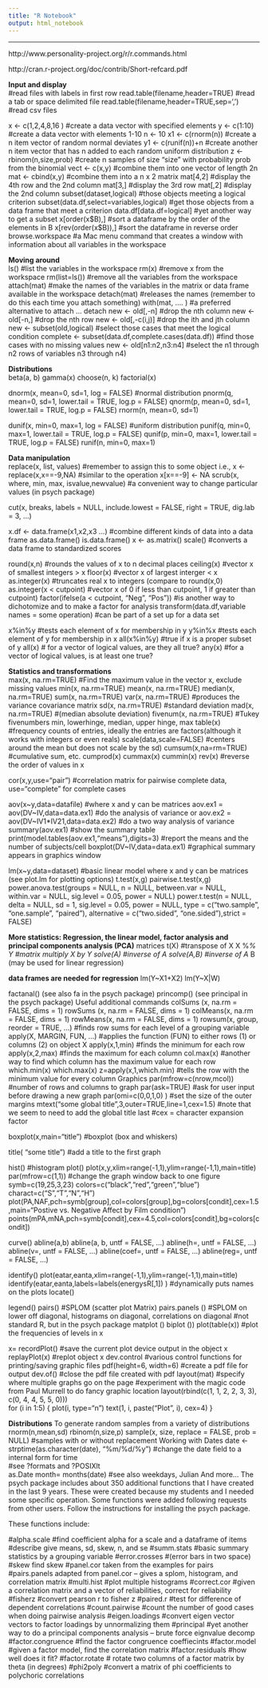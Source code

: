 ```yaml
---
title: "R Notebook"
output: html_notebook
---
```


***

http://www.personality-project.org/r/r.commands.html

http://cran.r-project.org/doc/contrib/Short-refcard.pdf


**Input and display**  
#read files with labels in first row
read.table(filename,header=TRUE)           #read a tab or space delimited file
read.table(filename,header=TRUE,sep=',')   #read csv files

x <- c(1,2,4,8,16 )                           #create a data vector with specified elements
y <- c(1:10)                                  #create a data vector with elements 1-10
n <- 10
x1 <- c(rnorm(n))                             #create a n item vector of random normal deviates
y1 <- c(runif(n))+n                           #create another n item vector that has n added to each random uniform distribution
z <- rbinom(n,size,prob)                      #create n samples of size "size" with probability prob from the binomial
vect <- c(x,y)                                #combine them into one vector of length 2n
mat <- cbind(x,y)                             #combine them into a n x 2 matrix
mat[4,2]                                   #display the 4th row and the 2nd column
mat[3,]                                    #display the 3rd row
mat[,2]                                    #display the 2nd column
subset(dataset,logical)                    #those objects meeting a logical criterion
subset(data.df,select=variables,logical)   #get those objects from a data frame that meet a criterion
data.df[data.df=logical]                   #yet another way to get a subset
x[order(x$B),]                             #sort a dataframe by the order of the elements in B
x[rev(order(x$B)),]                        #sort the dataframe in reverse order 
browse.workspace                           #a Mac menu command that creates a window with information about all variables in the workspace

**Moving around**  
ls()                                      #list the variables in the workspace
rm(x)                                     #remove x from the workspace
rm(list=ls())                             #remove all the variables from the workspace
attach(mat)                               #make the names of the variables in the matrix or data frame available in the workspace
detach(mat)                               #releases the names (remember to do this each time you attach something)
with(mat, .... )                          #a preferred alternative to attach ... detach
new <- old[,-n]                              #drop the nth column
new <- old[-n,]                              #drop the nth row
new <- old[,-c(i,j)]                      #drop the ith and jth column
new <- subset(old,logical)                   #select those cases that meet the logical condition
complete  <-  subset(data.df,complete.cases(data.df)) #find those cases with no missing values
new <- old[n1:n2,n3:n4]                      #select the n1 through n2 rows of variables n3 through n4)

**Distributions**  
beta(a, b)
gamma(x)
choose(n, k)
factorial(x)

dnorm(x, mean=0, sd=1, log = FALSE)      #normal distribution
pnorm(q, mean=0, sd=1, lower.tail = TRUE, log.p = FALSE)
qnorm(p, mean=0, sd=1, lower.tail = TRUE, log.p = FALSE)
rnorm(n, mean=0, sd=1)


dunif(x, min=0, max=1, log = FALSE)      #uniform distribution
punif(q, min=0, max=1, lower.tail = TRUE, log.p = FALSE)
qunif(p, min=0, max=1, lower.tail = TRUE, log.p = FALSE)
runif(n, min=0, max=1)


**Data manipulation**  
replace(x, list, values)                 #remember to assign this to some object i.e., x <- replace(x,x==-9,NA) 
                                         #similar to the operation x[x==-9] <- NA
scrub(x, where, min, max, isvalue,newvalue)  #a convenient way to change particular values (in psych package)

cut(x, breaks, labels = NULL,
    include.lowest = FALSE, right = TRUE, dig.lab = 3, ...)

x.df <- data.frame(x1,x2,x3 ...)             #combine different kinds of data into a data frame
	    as.data.frame()
	     is.data.frame()
x <- as.matrix()
scale()                                   #converts a data frame to standardized scores

round(x,n)                                #rounds the values of x to n decimal places
ceiling(x)                                #vector x of smallest integers > x
floor(x)                                  #vector x of largest interger < x
as.integer(x)                             #truncates real x to integers (compare to round(x,0)
as.integer(x < cutpoint)                  #vector x of 0 if less than cutpoint, 1 if greater than cutpoint)
factor(ifelse(a < cutpoint, "Neg", "Pos"))  #is another way to dichotomize and to make a factor for analysis 
transform(data.df,variable names = some operation) #can be part of a set up for a data set 

x%in%y                     #tests each element of x for membership in y
y%in%x                     #tests each element of y for membership in x
all(x%in%y)                #true if x is a proper subset of y
all(x)                     # for a vector of logical values, are they all true?
any(x)                     #for a vector of logical values, is at least one true?

**Statistics and transformations**  
max(x, na.rm=TRUE)     #Find the maximum value in the vector x, exclude missing values
min(x, na.rm=TRUE)
mean(x, na.rm=TRUE)
median(x, na.rm=TRUE)
sum(x, na.rm=TRUE)
var(x, na.rm=TRUE)     #produces the variance covariance matrix
sd(x, na.rm=TRUE)      #standard deviation
mad(x, na.rm=TRUE)    #(median absolute deviation)
fivenum(x, na.rm=TRUE) #Tukey fivenumbers min, lowerhinge, median, upper hinge, max
table(x)    #frequency counts of entries, ideally the entries are factors(although it works with integers or even reals)
scale(data,scale=FALSE)   #centers around the mean but does not scale by the sd)
cumsum(x,na=rm=TRUE)     #cumulative sum, etc.
cumprod(x)
cummax(x)
cummin(x)
rev(x)      #reverse the order of values in x
 
cor(x,y,use="pair")   #correlation matrix for pairwise complete data, use="complete" for complete cases
 
aov(x~y,data=datafile)  #where x and y can be matrices
aov.ex1 = aov(DV~IV,data=data.ex1)  #do the analysis of variance or
aov.ex2 = aov(DV~IV1*IV21,data=data.ex2)         #do a two way analysis of variance
summary(aov.ex1)                                    #show the summary table
print(model.tables(aov.ex1,"means"),digits=3)       #report the means and the number of subjects/cell
boxplot(DV~IV,data=data.ex1)        #graphical summary appears in graphics window

lm(x~y,data=dataset)                      #basic linear model where x and y can be matrices  (see plot.lm for plotting options)
t.test(x,g)
pairwise.t.test(x,g)
power.anova.test(groups = NULL, n = NULL, between.var = NULL,
                 within.var = NULL, sig.level = 0.05, power = NULL)
power.t.test(n = NULL, delta = NULL, sd = 1, sig.level = 0.05,
             power = NULL, type = c("two.sample", "one.sample", "paired"),
             alternative = c("two.sided", "one.sided"),strict = FALSE)


**More statistics: Regression, the linear model, factor analysis and principal components analysis (PCA)**
matrices
t(X)                                     #transpose of X
X %*% Y                                  #matrix multiply X by Y 
solve(A)                                 #inverse of A
solve(A,B)                               #inverse of A * B    (may be used for linear regression)

**data frames are needed for regression**
lm(Y~X1+X2)
lm(Y~X|W)                              


factanal()    (see also fa in the psych package)
princomp()     (see principal in the psych package)
Useful additional commands
colSums (x, na.rm = FALSE, dims = 1)
rowSums (x, na.rm = FALSE, dims = 1)
colMeans(x, na.rm = FALSE, dims = 1)
rowMeans(x, na.rm = FALSE, dims = 1)
rowsum(x, group, reorder = TRUE, ...)         #finds row sums for each level of a grouping variable
apply(X, MARGIN, FUN, ...)                    #applies the function (FUN) to either rows (1) or columns (2) on object X
apply(x,1,min)                             #finds the minimum for each row
apply(x,2,max)                            #finds the maximum for each column
col.max(x)                                   #another way to find which column has the maximum value for each row 
which.min(x)
which.max(x)
z=apply(x,1,which.min)               #tells the row with the minimum value for every column
Graphics
par(mfrow=c(nrow,mcol))                   #number of rows and columns to graph
par(ask=TRUE)                             #ask for user input before drawing a new graph
par(omi=c(0,0,1,0) )                      #set the size of the outer margins 
mtext("some global title",3,outer=TRUE,line=1,cex=1.5)    #note that we seem to need to add the global title last
                     #cex = character expansion factor 

boxplot(x,main="title")                  #boxplot (box and whiskers)


title( "some title")                          #add a title to the first graph
	

hist()                                   #histogram
plot()
	plot(x,y,xlim=range(-1,1),ylim=range(-1,1),main=title)
	par(mfrow=c(1,1))     #change the graph window back to one figure
	symb=c(19,25,3,23)
	colors=c("black","red","green","blue")
	charact=c("S","T","N","H")
	plot(PA,NAF,pch=symb[group],col=colors[group],bg=colors[condit],cex=1.5,main="Postive vs. Negative Affect by Film condition")
	points(mPA,mNA,pch=symb[condit],cex=4.5,col=colors[condit],bg=colors[condit])
	
curve()
abline(a,b)
	 abline(a, b, untf = FALSE, ...)
     abline(h=, untf = FALSE, ...)
     abline(v=, untf = FALSE, ...)
     abline(coef=, untf = FALSE, ...)
     abline(reg=, untf = FALSE, ...)

identify()
	plot(eatar,eanta,xlim=range(-1,1),ylim=range(-1,1),main=title)
	identify(eatar,eanta,labels=labels(energysR[,1])  )       #dynamically puts names on the plots
locate()

legend()
pairs()                                  #SPLOM (scatter plot Matrix)
pairs.panels ()    #SPLOM on lower off diagonal, histograms on diagonal, correlations on diagonal
                   #not standard R, but in the psych package
matplot ()
biplot ())
plot(table(x))                           #plot the frequencies of levels in x

x= recordPlot()                     #save the current plot device output in the object x
replayPlot(x)                       #replot object x
dev.control                         #various control functions for printing/saving graphic files
pdf(height=6, width=6)              #create a pdf file for output
dev.of()                            #close the pdf file created with pdf 
layout(mat)                         #specify where multiple graphs go on the page
                                    #experiment with the magic code from Paul Murrell to do fancy graphic location
layout(rbind(c(1, 1, 2, 2, 3, 3),
             c(0, 4, 4, 5, 5, 0)))   
for (i in 1:5) {
  plot(i, type="n")
  text(1, i, paste("Plot", i), cex=4)
}


**Distributions**
To generate random samples from a variety of distributions
rnorm(n,mean,sd)
rbinom(n,size,p)
sample(x, size, replace = FALSE, prob = NULL)      #samples with or without replacement
Working with Dates
date <-strptime(as.character(date), "%m/%d/%y")   #change the date field to a internal form for time  
                                                  #see ?formats and ?POSIXlt  
 as.Date
 month= months(date)                #see also weekdays, Julian
And more...
The psych package includes about 350 additional functions that I have created in the last 9 years. These were created because my students and I needed some specific operation. Some functions were added following requests from other users. Follow the instructions for installing the psych package.


These functions include:

#alpha.scale     #find coefficient alpha for a scale and a dataframe of items
#describe        give means, sd, skew, n, and se 
#summ.stats      #basic summary statistics by a grouping variable
#error.crosses   #(error bars in two space)
#skew            find skew
#panel.cor       taken from the examples for pairs
#pairs.panels    adapted from panel.cor  --   gives a splom, histogram, and correlation matrix
#multi.hist  #plot multiple histograms
#correct.cor    #given a correlation matrix and a vector of reliabilities, correct for reliability
#fisherz        #convert pearson r to fisher z
#paired.r       #test for difference of dependent correlations
#count.pairwise  #count the number of good cases when doing pairwise analysis
#eigen.loadings  #convert eigen vector vectors to factor loadings by unnormalizing them
#principal       #yet another way to do a principal components analysis -- brute force eignvalue decomp 
#factor.congruence #find the factor congruence coeffiecints
#factor.model    #given a factor model, find the correlation matrix
#factor.residuals #how well does it fit?
#factor.rotate    # rotate two columns of a factor matrix by theta (in degrees)
#phi2poly       #convert a matrix of phi coefficients to polychoric correlations